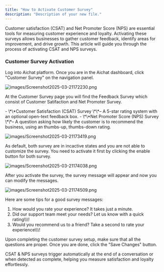 ```yaml
---
title: "How to Activate Customer Survey"
description: "Description of your new file."
---
```


Customer satisfaction (CSAT) and Net Promoter Score (NPS) are essential tools for measuring customer experience and loyalty. Activating these surveys allows businesses to gather customer feedback, identify areas for improvement, and drive growth. This article will guide you through the process of activating CSAT and NPS surveys.

### Customer Survey Activation

Log into Aichat platform. Once you are in the Aichat dashboard, click "Customer Survey" on the navigation panel.

![images/Screenshot2025-03-21172230.png](/images/Screenshot2025-03-21172230.png)

At the Customer Survey page you will find the Feedback Survey which consist of Customer Satifaction and Net Promoter Survey.

<Note>
  - \*\*Customer Satisfaction (CSAT) Survey \*\*– A 5-star rating system with an optional open-text feedback box.
  - \*\*Net Promoter Score (NPS) Survey \*\*– A question asking how likely the customer is to recommend the business, using an thumbs-up, thumbs-down rating.
</Note>

![images/Screenshot2025-03-21173419.png](/images/Screenshot2025-03-21173419.png)

As default, both survey are in incactive states and you are not able to customize the survey. You need to activate it first by clicking the enable button for both survey.

![images/Screenshot2025-03-21174038.png](/images/Screenshot2025-03-21174038.png)

After you activate the survey, the survey message will appear and now you can modify the messages.

![images/Screenshot2025-03-21174509.png](/images/Screenshot2025-03-21174509.png)

<Tip>
  Here are some tips for a good survey messages:

  1. How would you rate your experience? It takes just a minute.
  2. Did our support team meet your needs? Let us know with a quick rating\\\\\\!
  3. Would you recommend us to a friend? Take a second to rate your experience\\\\\\!
</Tip>

Upon completing the customer survey setup, make sure that all the questions are proper. Once you are done, click the "Save Changes" button.

<Info>
  CSAT & NPS surveys trigger automatically at the end of a conversation or when detected as complete, helping you measure satisfaction and loyalty effortlessly.
</Info>